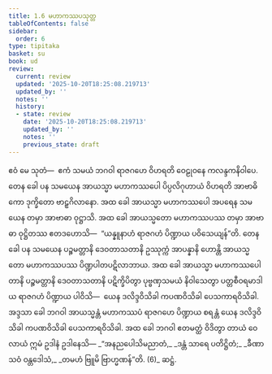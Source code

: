 ```yaml
---
title: 1.6 မဟာကဿပသုတ္တ
tableOfContents: false
sidebar:
  order: 6
type: tipitaka
basket: su
book: ud
review:
  current: review
  updated: '2025-10-20T18:25:08.219713'
  updated_by: ''
  notes: ''
  history:
  - state: review
    date: '2025-10-20T18:25:08.219713'
    updated_by: ''
    notes: ''
    previous_state: draft
---
```



<DynamicBreadcrumb />


<ReviewStatus review={frontmatter.review} showDetails={true} />

<HypothesisAnnotation frontmatter={frontmatter} />

<Division number="6" book="ud" e="ch" v="18" p="81">

<Paragraph number="28" book="ud">
ဧဝံ မေ သုတံ—  ဧကံ သမယံ ဘဂဝါ ရာဇဂဟေ ဝိဟရတိ ဝေဠုဝနေ ကလန္ဒကနိဝါပေ. တေန ခေါ ပန သမယေန အာယသ္မာ မဟာကဿပေါ ပိပ္ပလိဂုဟာယံ ဝိဟရတိ အာဗာဓိကော ဒုက္ခိတော ဗာဠှဂိလာနော. အထ ခေါ အာယသ္မာ မဟာကဿပေါ အပရေန သမယေန တမှာ အာဗာဓာ ဝုဋ္ဌာသိ. အထ ခေါ အာယသ္မတော မဟာကဿပဿ တမှာ အာဗာဓာ ဝုဋ္ဌိတဿ ဧတဒဟောသိ—  “ယန္နူနာဟံ ရာဇဂဟံ ပိဏ္ဍာယ ပဝိသေယျန်”တိ.
</Paragraph>

<Paragraph number="29" book="ud">
တေန ခေါ ပန သမယေန ပဉ္စမတ္တာနိ ဒေဝတာသတာနိ ဥဿုက္ကံ အာပန္နာနိ ဟောန္တိ အာယသ္မတော မဟာကဿပဿ ပိဏ္ဍပါတပဋိလာဘာယ. အထ ခေါ အာယသ္မာ မဟာကဿပေါ တာနိ ပဉ္စမတ္တာနိ ဒေဝတာသတာနိ ပဋိက္ခိပိတွာ ပုဗ္ဗဏှသမယံ နိဝါသေတွာ ပတ္တစီဝရမာဒါယ ရာဇဂဟံ ပိဏ္ဍာယ ပါဝိသိ—  ယေန ဒလိဒ္ဒဝိသိခါ ကပဏဝိသိခါ ပေသကာရဝိသိခါ. အဒ္ဒသာ ခေါ ဘဂဝါ အာယသ္မန္တံ မဟာကဿပံ ရာဇဂဟေ ပိဏ္ဍာယ စရန္တံ ယေန ဒလိဒ္ဒဝိသိခါ ကပဏဝိသိခါ ပေသကာရဝိသိခါ.
</Paragraph>

<Paragraph number="30" book="ud">
အထ ခေါ ဘဂဝါ ဧတမတ္ထံ ဝိဒိတွာ တာယံ ဝေလာယံ ဣမံ ဥဒါနံ ဥဒါနေသိ—
</Paragraph>

<Paragraph number="31" type="verses" book="ud">
_“အနညပေါသိမညာတံ,_  
_ဒန္တံ သာရေ ပတိဋ္ဌိတံ;_  
_ခီဏာသဝံ ဝန္တဒေါသံ,_  
_တမဟံ ဗြူမိ ဗြာဟ္မဏန်”တိ. (6)_  


</Paragraph>
</Division>

<Paragraph number="32" type="center" book="ud">
ဆဋ္ဌံ.
</Paragraph>